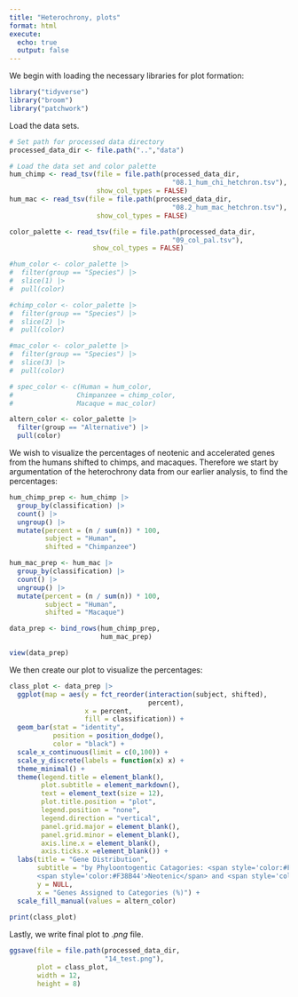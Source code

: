 ```yaml
---
title: "Heterochrony, plots"
format: html
execute:
  echo: true
  output: false
---
```


We begin with loading the necessary libraries for plot formation:

```r
library("tidyverse")
library("broom")
library("patchwork")
```

Load the data sets.

```r
# Set path for processed data directory
processed_data_dir <- file.path("..","data")

# Load the data set and color palette
hum_chimp <- read_tsv(file = file.path(processed_data_dir,
                                         "08.1_hum_chi_hetchron.tsv"),
                      show_col_types = FALSE)
hum_mac <- read_tsv(file = file.path(processed_data_dir,
                                         "08.2_hum_mac_hetchron.tsv"),
                      show_col_types = FALSE)

color_palette <- read_tsv(file = file.path(processed_data_dir,
                                         "09_col_pal.tsv"),
                     show_col_types = FALSE)
```

```r
#hum_color <- color_palette |>
#  filter(group == "Species") |>
#  slice(1) |>
#  pull(color)

#chimp_color <- color_palette |>
#  filter(group == "Species") |>
#  slice(2) |>
#  pull(color)

#mac_color <- color_palette |>
#  filter(group == "Species") |>
#  slice(3) |>
#  pull(color)

# spec_color <- c(Human = hum_color,
#                Chimpanzee = chimp_color,
#                Macaque = mac_color)

altern_color <- color_palette |>
  filter(group == "Alternative") |>
  pull(color)

```

We wish to visualize the percentages of neotenic and accelerated genes from the humans shifted to chimps, and macaques. Therefore we start by argumentation of the heterochrony data from our earlier analysis, to find the percentages:

```r
hum_chimp_prep <- hum_chimp |>
  group_by(classification) |>
  count() |>
  ungroup() |>
  mutate(percent = (n / sum(n)) * 100,
         subject = "Human",
         shifted = "Chimpanzee")

hum_mac_prep <- hum_mac |>
  group_by(classification) |>
  count() |>
  ungroup() |>
  mutate(percent = (n / sum(n)) * 100,
         subject = "Human",
         shifted = "Macaque")

data_prep <- bind_rows(hum_chimp_prep,
                       hum_mac_prep)

view(data_prep)
```

We then create our plot to visualize the percentages:

```r
class_plot <- data_prep |>
  ggplot(map = aes(y = fct_reorder(interaction(subject, shifted),
                                   percent),
                   x = percent,
                   fill = classification)) +
  geom_bar(stat = "identity",
           position = position_dodge(),
           color = "black") +
  scale_x_continuous(limit = c(0,100)) +
  scale_y_discrete(labels = function(x) x) +
  theme_minimal() +
  theme(legend.title = element_blank(),
        plot.subtitle = element_markdown(),
        text = element_text(size = 12),
        plot.title.position = "plot",
        legend.position = "none",
        legend.direction = "vertical",
        panel.grid.major = element_blank(),
        panel.grid.minor = element_blank(),
        axis.line.x = element_blank(),
        axis.ticks.x =element_blank()) +
  labs(title = "Gene Distribution", 
       subtitle = "by Phyloontogentic Catagories: <span style='color:#FDBF88'>Accelerated</span>,
       <span style='color:#F38B44'>Neotenic</span> and <span style='color:#DE580C'>Unclassified</span>",
       y = NULL,
       x = "Genes Assigned to Categories (%)") + 
  scale_fill_manual(values = altern_color)
  
print(class_plot)

```

Lastly, we write final plot to *.png* file.

```r
ggsave(file = file.path(processed_data_dir,
                        "14_test.png"),
       plot = class_plot,
       width = 12,
       height = 8)
```
